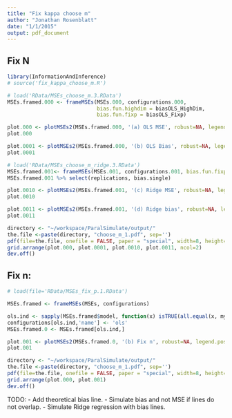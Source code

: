 ```yaml
---
title: "Fix kappa choose m"
author: "Jonathan Rosenblatt"
date: "1/1/2015"
output: pdf_document
---
```

## Fix N

```r
library(InformationAndInference)
# source('fix_kappa_choose_m.R')
```



```r
# load('RData/MSEs_choose_m.3.RData')
MSEs.framed.000 <- frameMSEs(MSEs.000, configurations.000, 
                             bias.fun.highdim = biasOLS_HighDim,
                             bias.fun.fixp = biasOLS_Fixp)

plot.000 <- plotMSEs2(MSEs.framed.000, '(a) OLS MSE', robust=NA, legend.position='right', y.lim=c(-1,20), jitter=0, line=TRUE, fix='Np', center='MSE', bias.fixp = FALSE)
plot.000

plot.0001 <- plotMSEs2(MSEs.framed.000, '(b) OLS Bias', robust=NA, legend.position='right', y.lim=c(-0.1,1), jitter=0, line=TRUE, fix='Np', center='bias.mean', bias.fixp = TRUE)
plot.0001
```



```r
# load('RData/MSEs_choose_m_ridge.3.RData')
MSEs.framed.001<- frameMSEs(MSEs.001, configurations.001, bias.fun.fixp = biasMeanRidge_Fixp)
MSEs.framed.001 %>% select(replications, bias.single)

plot.0010 <- plotMSEs2(MSEs.framed.001, '(c) Ridge MSE', robust=NA, legend.position='right', y.lim=c(-1,100), jitter=0, line=TRUE, fix='Np', center='MSE')
plot.0010

plot.0011 <- plotMSEs2(MSEs.framed.001, '(d) Ridge bias', robust=NA, legend.position='right', y.lim=c(-1,10), jitter=0, line=TRUE, fix='Np', center='bias.mean', bias.fixp = TRUE)
plot.0011
```


```r
directory <- "~/workspace/ParalSimulate/output/"
the.file <-paste(directory, "choose_m_1.pdf", sep='')
pdf(file=the.file, onefile = FALSE, paper = "special", width=8, height=8)
grid.arrange(plot.000, plot.0001, plot.0010, plot.0011, ncol=2)
dev.off()
```












## Fix n:
```r
# load(file='RData/MSEs_fix_p.1.RData') 

MSEs.framed <- frameMSEs(MSEs, configurations)

ols.ind <- sapply(MSEs.framed$model, function(x) isTRUE(all.equal(x, my.ols))) 
configurations[ols.ind,'name'] <- 'ols'
MSEs.framed.0 <- MSEs.framed[ols.ind,]
```

```r
plot.001 <- plotMSEs2(MSEs.framed.0, '(b) Fix n', robust=NA, legend.position='right', y.lim=c(0,3), jitter=0, line=TRUE, fix='n')
plot.001
```

```r
directory <- "~/workspace/ParalSimulate/output/"
the.file <-paste(directory, "choose_m_1.pdf", sep='')
pdf(file=the.file, onefile = FALSE, paper = "special", width=8, height=8)
grid.arrange(plot.000, plot.001)
dev.off()
```

TODO: 
- Add theoretical bias line.
- Simulate bias and not MSE if lines do not overlap.
- Simulate Ridge regression with bias lines.
